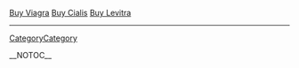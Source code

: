 
<a href=" http://physicsgrads.ucsd.edu/php/Buy-Viagra.html ">Buy Viagra</a>
<a href=" http://physicsgrads.ucsd.edu/php/Buy-Cialis.html ">Buy Cialis</a>
<a href=" http://physicsgrads.ucsd.edu/php/Buy-Levitra.html ">Buy Levitra</a>
----
[[CategoryCategory]]

__NOTOC__